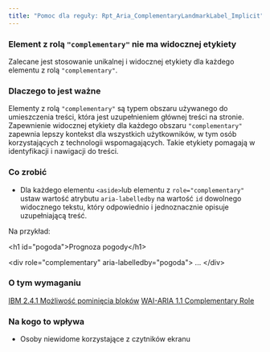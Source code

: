 ```yaml
---
title: "Pomoc dla reguły: Rpt_Aria_ComplementaryLandmarkLabel_Implicit"
---
```


<div className="toolHelp">
<Row>
<Column colLg={16} colMd={8} colSm={4} className="toolHead">

### Element z rolą `"complementary"` nie ma widocznej etykiety

<div id="locLevel"></div>

Zalecane jest stosowanie unikalnej i widocznej etykiety dla każdego elementu z rolą `"complementary"`.

</Column>
</Row>
<Row>
<Column colLg={11} colMd={5} colSm={4} className="toolMain">

### Dlaczego to jest ważne

Elementy z rolą `"complementary"` są typem obszaru używanego do umieszczenia treści, która jest uzupełnieniem głównej treści na stronie. Zapewnienie widocznej etykiety dla każdego obszaru `"complementary"` zapewnia lepszy kontekst dla wszystkich użytkowników, w tym osób korzystających z technologii wspomagających. Takie etykiety pomagają w identyfikacji i nawigacji do treści.

<div id="locSnippet"></div>

### Co zrobić

* Dla każdego elementu `<aside>`lub elementu z `role="complementary"` ustaw wartość atrybutu `aria-labelledby` na wartość `id` dowolnego widocznego tekstu, który odpowiednio i jednoznacznie opisuje uzupełniającą treść.

Na przykład:

<CodeSnippet type="multi" light={true}>&lt;h1 id="pogoda"&gt;Prognoza pogody&lt;/h1&gt;
    
&lt;div role="complementary" aria-labelledby="pogoda"&gt;
...
&lt;/div&gt;</CodeSnippet>

</Column>
<Column colLg={5} colMd={3} colSm={4} className="toolLeft">

### O tym wymaganiu

[IBM 2.4.1 Możliwość pominięcia bloków](http://www.ibm.com/able/guidelines/ci162/bypass_blocks.html)
[WAI-ARIA 1.1 Complementary Role](https://www.w3.org/TR/wai-aria-1.1/#complementary)

### Na kogo to wpływa

* Osoby niewidome korzystające z czytników ekranu

</Column>
</Row>
</div>

